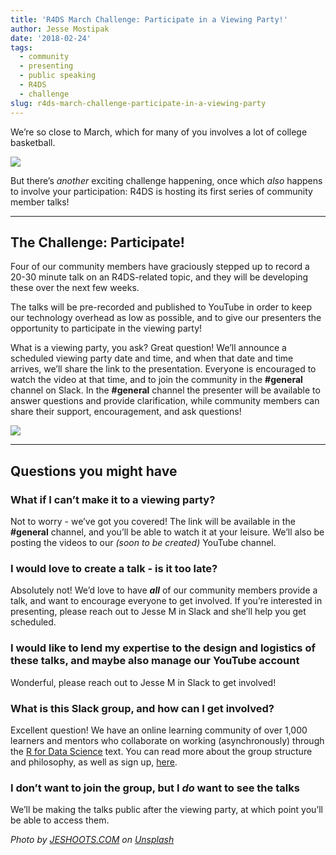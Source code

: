 ```yaml
---
title: 'R4DS March Challenge: Participate in a Viewing Party!'
author: Jesse Mostipak
date: '2018-02-24'
tags:
  - community
  - presenting
  - public speaking
  - R4DS
  - challenge
slug: r4ds-march-challenge-participate-in-a-viewing-party
---
```


We're so close to March, which for many of you involves a lot of college basketball. 

![](https://i.imgur.com/BLzfRDk.png)

But there's _another_ exciting challenge happening, once which _also_ happens to involve your participation: R4DS is hosting its first series of community member talks! 

*** 

## The Challenge: Participate!
Four of our community members have graciously stepped up to record a 20-30 minute talk on an R4DS-related topic, and they will be developing these over the next few weeks.  

The talks will be pre-recorded and published to YouTube in order to keep our technology overhead as low as possible, and to give our presenters the opportunity to participate in the viewing party!  

What is a viewing party, you ask? Great question! We'll announce a scheduled viewing party date and time, and when that date and time arrives, we'll share the link to the presentation. Everyone is encouraged to watch the video at that time, and to join the community in the __#general__ channel on Slack. In the __#general__ channel the presenter will be available to answer questions and provide clarification, while community members can share their support, encouragement, and ask questions!  

![](https://i.imgur.com/0lZRk7D.jpg)

*** 

## Questions you might have

### What if I can't make it to a viewing party?
Not to worry - we've got you covered! The link will be available in the __#general__ channel, and you'll be able to watch it at your leisure. We'll also be posting the videos to our _(soon to be created)_ YouTube channel.  

### I would love to create a talk - is it too late?
Absolutely not! We'd love to have __*all*__ of our community members provide a talk, and want to encourage everyone to get involved. If you're interested in presenting, please reach out to Jesse M in Slack and she'll help you get scheduled.  

### I would like to lend my expertise to the design and logistics of these talks, and maybe also manage our YouTube account
Wonderful, please reach out to Jesse M in Slack to get involved!

### What is this Slack group, and how can I get involved?
Excellent question! We have an online learning community of over 1,000 learners and mentors who collaborate on working (asynchronously) through the [R for Data Science](http://r4ds.had.co.nz/) text. You can read more about the group structure and philosophy, as well as sign up, [here](https://www.jessemaegan.com/post/r4ds-the-next-iteration/).

### I don't want to join the group, but I _do_ want to see the talks
We'll be making the talks public after the viewing party, at which point you'll be able to access them.

_Photo by <a href="https://unsplash.com/@jeshoots?utm_source=unsplash&utm_medium=referral&utm_content=creditCopyText">JESHOOTS.COM</a> on <a href="https://unsplash.com/s/photos/watch-tv?utm_source=unsplash&utm_medium=referral&utm_content=creditCopyText">Unsplash</a>_
